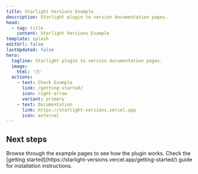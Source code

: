 ```yaml
---
title: Starlight Versions Example
description: Starlight plugin to version documentation pages.
head:
  - tag: title
    content: Starlight Versions Example
template: splash
editUrl: false
lastUpdated: false
hero:
  tagline: Starlight plugin to version documentation pages.
  image:
    html: '🕒'
  actions:
    - text: Check Example
      link: /getting-started/
      icon: right-arrow
      variant: primary
    - text: Documentation
      link: https://starlight-versions.vercel.app
      icon: external
---
```



## Next steps

<CardGrid stagger>
  <Card title="Explore the example" icon="magnifier">
    Browse through the example pages to see how the plugin works.
  </Card>
  <Card title="Install the plugin" icon="puzzle">
    Check the [getting
    started](https://starlight-versions.vercel.app/getting-started/) guide for
    installation instructions.
  </Card>
</CardGrid>
